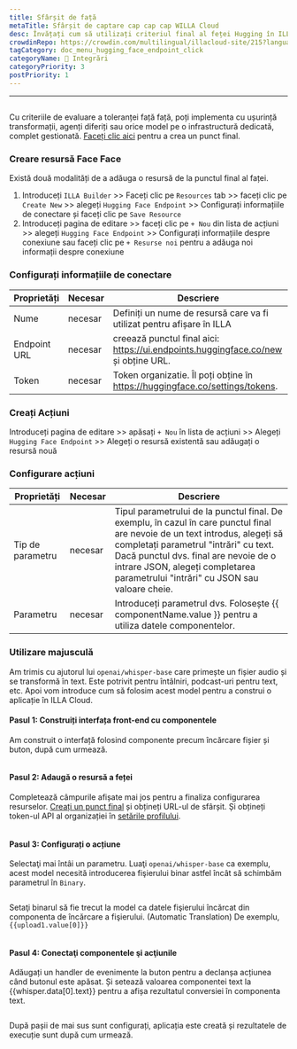 ```yaml
---
title: Sfârșit de față
metaTitle: Sfârșit de captare cap cap cap WILLA Cloud
desc: Învățați cum să utilizați criteriul final al feței Hugging în ILLA
crowdinRepo: https://crowdin.com/multilingual/illacloud-site/215?languages=ro&filter=basic&value=0
tagCategory: doc_menu_hugging_face_endpoint_click
categoryName: 🔨 Integrări
categoryPriority: 3
postPriority: 1
---
```


* * *

## <h2 hidden>Punct de sfârșit față față</h2>

Cu criteriile de evaluare a toleranței față față, poți implementa cu ușurință transformații, agenți diferiți sau orice model pe o infrastructură dedicată, complet gestionată. [Faceți clic aici](https://ui.endpoints.huggingface.co/new) pentru a crea un punct final. 

### Creare resursă Face Face

Există două modalități de a adăuga o resursă de la punctul final al faței. 

1.  Introduceți `ILLA Builder` >> Faceți clic pe `Resources` tab >> faceți clic pe `Create New` >> alegeți `Hugging Face Endpoint` >> Configurați informațiile de conectare și faceți clic pe `Save Resource`
2.  Introduceți pagina de editare >> faceți clic pe `+ Nou` din lista de acțiuni >> alegeți `Hugging Face Endpoint` >> Configurați informațiile despre conexiune sau faceți clic pe `+ Resurse noi` pentru a adăuga noi informații despre conexiune

### Configurați informațiile de conectare

| Proprietăți  | Necesar | Descriere                                                                           |
| ------------ | ------- | ----------------------------------------------------------------------------------- |
| Nume         | necesar | Definiți un nume de resursă care va fi utilizat pentru afișare în ILLA              |
| Endpoint URL | necesar | creează punctul final aici: https://ui.endpoints.huggingface.co/new și obține URL.  |
| Token        | necesar | Token organizatie. Îl poți obține în https://huggingface.co/settings/tokens.        |

### Creați Acțiuni

Introduceți pagina de editare >> apăsați `+ Nou` în lista de acțiuni >> Alegeți `Hugging Face Endpoint` >> Alegeți o resursă existentă sau adăugați o resursă nouă

### Configurare acțiuni

| Proprietăți      | Necesar | Descriere                                                                                                                                                                                                                                                                                          |
| ---------------- | ------- | -------------------------------------------------------------------------------------------------------------------------------------------------------------------------------------------------------------------------------------------------------------------------------------------------- |
| Tip de parametru | necesar | Tipul parametrului de la punctul final. De exemplu, în cazul în care punctul final are nevoie de un text introdus, alegeți să completați parametrul "intrări" cu text. Dacă punctul dvs. final are nevoie de o intrare JSON, alegeți completarea parametrului "intrări" cu JSON sau valoare cheie. |
| Parametru        | necesar | Introduceți parametrul dvs. Folosește {{ componentName.value }} pentru a utiliza datele componentelor.                                                                                                                                                                                             |

### Utilizare majusculă

Am trimis cu ajutorul lui `openai/whisper-base` care primește un fișier audio și se transformă în text. Este potrivit pentru întâlniri, podcast-uri pentru text, etc. Apoi vom introduce cum să folosim acest model pentru a construi o aplicație în ILLA Cloud.

#### Pasul 1: Construiți interfața front-end cu componentele

Am construit o interfață folosind componente precum încărcare fișier și buton, după cum urmează.

<img src='https://cdn.illacloud.com/official-website/img/docs/connect/hf1.png' alt="" />

#### Pasul 2: Adaugă o resursă a feței

Completează câmpurile afișate mai jos pentru a finaliza configurarea resurselor. [Creați un punct final](https://ui.endpoints.huggingface.co/new) și obțineți URL-ul de sfârșit. Și obțineți token-ul API al organizației în [setările profilului](https://huggingface.co/settings/tokens). 

<img src='https://cdn.illacloud.com/official-website/img/docs/connect/hf2.png' alt="" />

#### Pasul 3: Configurați o acțiune

Selectaţi mai întâi un parametru. Luaţi `openai/whisper-base` ca exemplu, acest model necesită introducerea fişierului binar astfel încât să schimbăm parametrul în `Binary`.

<img src='https://cdn.illacloud.com/official-website/img/docs/connect/hf3.png' alt="" />

Setaţi binarul să fie trecut la model ca datele fişierului încărcat din componenta de încărcare a fişierului. (Automatic Translation) De exemplu, `{{upload1.value[0]}}`

<img src='https://cdn.illacloud.com/official-website/img/docs/connect/hf4.png' alt="" />

#### Pasul 4: Conectaţi componentele şi acţiunile

Adăugați un handler de evenimente la buton pentru a declanșa acțiunea când butonul este apăsat. Și setează valoarea componentei text la {{whisper.data[0].text}} pentru a afișa rezultatul conversiei în componenta text. 

<img src='https://cdn.illacloud.com/official-website/img/docs/connect/hf5.png' alt="" />

După pașii de mai sus sunt configurați, aplicația este creată și rezultatele de execuție sunt după cum urmează.

<img src='https://cdn.illacloud.com/official-website/img/docs/connect/hf6.gif' alt="" />
